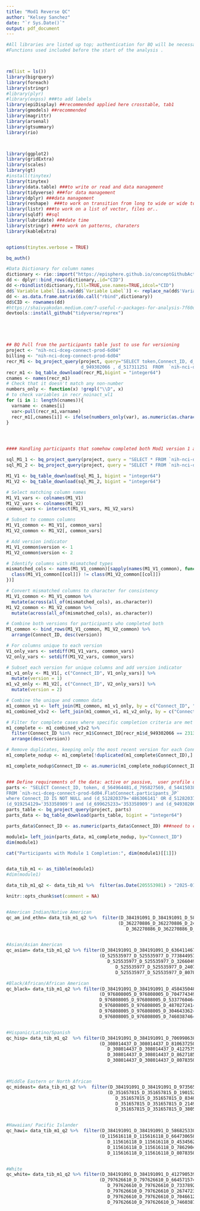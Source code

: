```yaml
---
title: "Mod1 Reverse QC"
author: "Kelsey Sanchez"
date: "`r Sys.Date()`"
output: pdf_document
---
```



```r

#All libraries are listed up top; authentication for BQ will be necessary.
#Functions used included before the start of the analysis .



rm(list = ls())
library(bigrquery)
library(foreach)
library(stringr)
#library(plyr)
#library(expss) ###to add labels
library(epiDisplay) ##recommended applied here crosstable, tab1
library(gmodels) ##recommended
library(magrittr)
library(arsenal)
library(gtsummary)
library(rio)



library(ggplot2)
library(gridExtra)
library(scales)
library(gt)
#install(tinytex)
library(tinytex)
library(data.table) ###to write or read and data management 
library(tidyverse) ###for data management
library(dplyr) ###data management
library(reshape)  ###to work on transition from long to wide or wide to long data
library(listr) ###to work on a list of vector, files or..
library(sqldf) ##sql
library(lubridate) ###date time
library(stringr) ###to work on patterns, charaters
library(kableExtra)


options(tinytex.verbose = TRUE)

bq_auth()

```


```r

#Data Dictionary for column names
dictionary <- rio::import("https://episphere.github.io/conceptGithubActions/aggregate.json",format = "json")
dd <- dplyr::bind_rows(dictionary,.id="CID")
dd <-rbindlist(dictionary,fill=TRUE,use.names=TRUE,idcol="CID")
dd$`Variable Label`[is.na(dd$`Variable Label`)] <- replace_na(dd$'Variable Name')
dd <- as.data.frame.matrix(do.call("rbind",dictionary)) 
dd$CID <- rownames(dd)
#https://shaivyakodan.medium.com/7-useful-r-packages-for-analysis-7f60d28dca98
devtools::install_github("tidyverse/reprex")





## BQ Pull from the participants table just to use for versioning
project <- "nih-nci-dceg-connect-prod-6d04"
billing <- "nih-nci-dceg-connect-prod-6d04" 
recr_M1 <- bq_project_query(project, query="SELECT token,Connect_ID, d_821247024, d_914594314,  d_827220437,d_512820379,
                            d_949302066 , d_517311251  FROM  `nih-nci-dceg-connect-prod-6d04.FlatConnect.participants_JP` WHERE  d_821247024='197316935' and d_949302066 ='231311385'")
recr_m1 <- bq_table_download(recr_M1,bigint = "integer64")
cnames <- names(recr_m1)
# Check that it doesn't match any non-number
numbers_only <- function(x) !grepl("\\D", x)
# to check variables in recr_noinact_wl1
for (i in 1: length(cnames)){
  varname <- cnames[i]
  var<-pull(recr_m1,varname)
  recr_m1[,cnames[i]] <- ifelse(numbers_only(var), as.numeric(as.character(var)), var)
}




#### Handling participants that somehow completed both Mod1 version 1 and Mod1 version 2

sql_M1_1 <- bq_project_query(project, query = "SELECT * FROM `nih-nci-dceg-connect-prod-6d04.FlatConnect.module1_v1_JP` WHERE Connect_ID IS NOT NULL")
sql_M1_2 <- bq_project_query(project, query = "SELECT * FROM `nih-nci-dceg-connect-prod-6d04.FlatConnect.module1_v2_JP` WHERE Connect_ID IS NOT NULL")

M1_V1 <- bq_table_download(sql_M1_1, bigint = "integer64")
M1_V2 <- bq_table_download(sql_M1_2, bigint = "integer64")

# Select matching column names
M1_V1_vars <- colnames(M1_V1)
M1_V2_vars <- colnames(M1_V2)
common_vars <- intersect(M1_V1_vars, M1_V2_vars)

# Subset to common columns
M1_V1_common <- M1_V1[, common_vars]
M1_V2_common <- M1_V2[, common_vars]

# Add version indicator
M1_V1_common$version <- 1
M1_V2_common$version <- 2

# Identify columns with mismatched types
mismatched_cols <- names(M1_V1_common)[sapply(names(M1_V1_common), function(col) {
  class(M1_V1_common[[col]]) != class(M1_V2_common[[col]])
})]

# Convert mismatched columns to character for consistency
M1_V1_common <- M1_V1_common %>%
  mutate(across(all_of(mismatched_cols), as.character))
M1_V2_common <- M1_V2_common %>%
  mutate(across(all_of(mismatched_cols), as.character))

# Combine both versions for participants who completed both
M1_common <- bind_rows(M1_V1_common, M1_V2_common) %>%
  arrange(Connect_ID, desc(version))

# For columns unique to each version
V1_only_vars <- setdiff(M1_V1_vars, common_vars)
V2_only_vars <- setdiff(M1_V2_vars, common_vars)

# Subset each version for unique columns and add version indicator
m1_v1_only <- M1_V1[, c("Connect_ID", V1_only_vars)] %>%
  mutate(version = 1)
m1_v2_only <- M1_V2[, c("Connect_ID", V2_only_vars)] %>%
  mutate(version = 2)

# Combine the unique and common data
m1_common_v1 <- left_join(M1_common, m1_v1_only, by = c("Connect_ID", "version"))
m1_combined_v1v2 <- left_join(m1_common_v1, m1_v2_only, by = c("Connect_ID", "version"))

# Filter for complete cases where specific completion criteria are met
m1_complete <- m1_combined_v1v2 %>%
  filter(Connect_ID %in% recr_m1$Connect_ID[recr_m1$d_949302066 == 231311385]) %>%
  arrange(desc(version))

# Remove duplicates, keeping only the most recent version for each Connect_ID
m1_complete_nodup <- m1_complete[!duplicated(m1_complete$Connect_ID),]

m1_complete_nodup$Connect_ID <- as.numeric(m1_complete_nodup$Connect_ID)


### Define requirements of the data: active or passive,  user profile done, consented, mod1 done, verified
parts <- "SELECT Connect_ID, token, d_564964481,d_795827569, d_544150384
FROM `nih-nci-dceg-connect-prod-6d04.FlatConnect.participants_JP` 
where Connect_ID IS NOT NULL and (d_512820379='486306141' OR d_512820379='854703046') and d_821247024='197316935' and
(d_919254129='353358909') and (d_699625233='353358909') and (d_949302066='231311385')"
parts_table <- bq_project_query(project, parts)
parts_data <- bq_table_download(parts_table, bigint = "integer64")

parts_data$Connect_ID <- as.numeric(parts_data$Connect_ID) ###need to convert type- m1... is double and parts is character

module1= left_join(parts_data, m1_complete_nodup, by="Connect_ID") 
dim(module1)

```


```r

cat("Participants with Module 1 Completion:", dim(module1)[[1]])


data_tib_m1 <- as_tibble(module1)
#dim(module1)

data_tib_m1_q2 <- data_tib_m1 %>%  filter(as.Date(205553981) > "2025-01-05") # specifically checking for surveys in Quest 2.0

knitr::opts_chunk$set(comment = NA)



```

```r

#American Indian/Native American
qc_am_ind_ethn= data_tib_m1_q2 %>%  filter(D_384191091_D_384191091_D_583826374!=1 &  
                                          (D_362270886_D_362270886_D_249603425==1 | D_362270886_D_362270886_D_530063091==1 | D_362270886_D_362270886_D_643489668==1 | 
                                             D_362270886_D_362270886_D_807835037==1 | D_362270886_D_362270886_D_746038746==1))


#Asian/Asian American
qc_asian= data_tib_m1_q2 %>% filter(D_384191091_D_384191091_D_636411467!=1 & 
                                   (D_525535977_D_525535977_D_773844957==1 | D_525535977_D_525535977_D_901439277==1 | D_525535977_D_525535977_D_750168061==1 |
                                      D_525535977_D_525535977_D_326604981==1 | D_525535977_D_525535977_D_469918550==1 | D_525535977_D_525535977_D_288079668==1 | 
                                         D_525535977_D_525535977_D_240721579==1 | D_525535977_D_525535977_D_571633051==1 | D_525535977_D_525535977_D_964924704==1 | 
                                         D_525535977_D_525535977_D_807835037==1 | D_525535977_D_525535977_D_746038746==1))  

#Black/African/African American 
qc_black= data_tib_m1_q2 %>% filter(D_384191091_D_384191091_D_458435048!=1 &
                                   (D_976808005_D_976808005_D_704774349==1 |  D_976808005_D_976808005_D_240854115==1 |  D_976808005_D_976808005_D_280957170==1 |  
                                   D_976808005_D_976808005_D_533776046==1 |  D_976808005_D_976808005_D_647105074==1 |  D_976808005_D_976808005_D_618222258==1 |  
                                   D_976808005_D_976808005_D_487027241==1 |  D_976808005_D_976808005_D_900838463==1 |  D_976808005_D_976808005_D_379093069==1 |  
                                   D_976808005_D_976808005_D_304643362==1 |  D_976808005_D_976808005_D_151821009==1 |  D_976808005_D_976808005_D_807835037==1 |  
                                   D_976808005_D_976808005_D_746038746==1))  


#Hispanic/Latino/Spanish
qc_hisp= data_tib_m1_q2  %>% filter(D_384191091_D_384191091_D_706998638!=1 &
                                   (D_308014437_D_308014437_D_810637250==1 | D_308014437_D_308014437_D_248444252==1 | D_308014437_D_308014437_D_764331628==1 | 
                                      D_308014437_D_308014437_D_412757551==1 | D_308014437_D_308014437_D_981774939==1 | D_308014437_D_308014437_D_432305109==1 | 
                                      D_308014437_D_308014437_D_862718552==1 | D_308014437_D_308014437_D_988121468==1 | D_308014437_D_308014437_D_773342525==1 | 
                                      D_308014437_D_308014437_D_807835037==1 | D_308014437_D_308014437_D_746038746==1)) 



#Middle Eastern or North African
qc_mideast= data_tib_m1_q2 %>%  filter(D_384191091_D_384191091_D_973565052!=1 &
                                      (D_351657815_D_351657815_D_190152384==1 | D_351657815_D_351657815_D_119632587==1 | D_351657815_D_351657815_D_578616917==1 | 
                                         D_351657815_D_351657815_D_834030167==1 | D_351657815_D_351657815_D_680575651==1 | D_351657815_D_351657815_D_144320785==1 | 
                                         D_351657815_D_351657815_D_214951746==1 | D_351657815_D_351657815_D_932563284==1 | D_351657815_D_351657815_D_336596477==1 | 
                                         D_351657815_D_351657815_D_380583570==1 | D_351657815_D_351657815_D_807835037==1 | D_351657815_D_351657815_D_746038746==1))  


#Hawaiian/ Pacific Islander
qc_hawi= data_tib_m1_q2 %>%  filter(D_384191091_D_384191091_D_586825330!=1 &
                                   (D_115616118_D_115616118_D_664730658==1 | D_115616118_D_115616118_D_949727109==1 | D_115616118_D_115616118_D_496132363==1 | 
                                      D_115616118_D_115616118_D_453456270==1 | D_115616118_D_115616118_D_819018322==1 | D_115616118_D_115616118_D_685406566==1 | 
                                      D_115616118_D_115616118_D_786290435==1 | D_115616118_D_115616118_D_167028305==1 | D_115616118_D_115616118_D_345861266==1 |  
                                      D_115616118_D_115616118_D_807835037==1 | D_115616118_D_115616118_D_746038746==1))  


#White
qc_white= data_tib_m1_q2 %>% filter(D_384191091_D_384191091_D_412790539!=1 &
                                   (D_797626610_D_797626610_D_664571574==1 | D_797626610_D_797626610_D_163149180==1 | D_797626610_D_797626610_D_192776753==1 | 
                                      D_797626610_D_797626610_D_733789220==1 | D_797626610_D_797626610_D_418464677==1 | D_797626610_D_797626610_D_859329001==1 | 
                                      D_797626610_D_797626610_D_267472307==1 | D_797626610_D_797626610_D_918190932==1 | D_797626610_D_797626610_D_381749264==1 | 
                                      D_797626610_D_797626610_D_704661219==1 | D_797626610_D_797626610_D_773342525==1 |  D_797626610_D_797626610_D_807835037==1 | 
                                      D_797626610_D_797626610_D_746038746==1)) 


```

